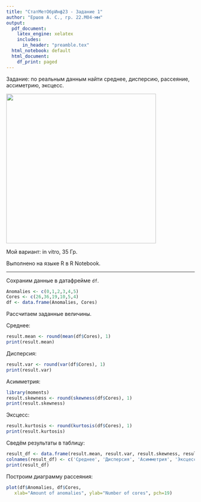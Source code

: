 ```yaml
---
title: "СтатМетОбрИнф23 - Задание 1"
author: "Ершов А. С., гр. 22.М04-мм"
output:
  pdf_document:
    latex_engine: xelatex
    includes:
      in_header: "preamble.tex"
  html_notebook: default
  html_document:
    df_print: paged
---
```


Задание: по реальным данным найти среднее, дисперсию, рассеяние, ассиметрию, эксцесс.

![](tasks.png){width="400px"}

Мой вариант: in vitro, 35 Гр.

Выполнено на языке R в R Notebook.

---

Сохраним данные в датафрейме `df`.

```r
Anomalies <- c(0,1,2,3,4,5)
Cores <- c(26,36,19,10,5,4)
df <- data.frame(Anomalies, Cores)
```

Рассчитаем заданные величины.

Среднее:

```r
result.mean <- round(mean(df$Cores), 1)
print(result.mean)
```
Дисперсия:
```r
result.var <- round(var(df$Cores), 1)
print(result.var)
```
Асимметрия:
```r
library(moments)
result.skewness <- round(skewness(df$Cores), 1)
print(result.skewness)
```
Эксцесс:
```r
result.kurtosis <- round(kurtosis(df$Cores), 1)
print(result.kurtosis)
```

Сведём результаты в таблицу:
```r
result_df <- data.frame(result.mean, result.var, result.skewness, result.kurtosis)
colnames(result_df) <- c('Среднее', 'Дисперсия', 'Асимметрия', 'Эксцесс')
print(result_df)
```

Построим диаграмму рассеяния:
```r
plot(df$Anomalies, df$Cores,
   xlab="Amount of anomalies", ylab="Number of cores", pch=19) 
```